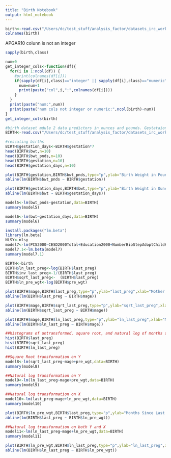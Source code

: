 ```yaml
---
title: "Birth Notebook"
output: html_notebook
---
```



```r
birth<-read.csv("/Users/dc/test_stuff/analysis_factor/datasets_irc_workshop/BIRTH.csv")
colnames(birth)
```
APGAR10 colunn is not an integer
```r
sapply(birth,class)
```


```r
num=0
get_integer_cols<-function(df){
  for(i in 1:ncol(df)) {
    #print(colnames(df[i]))
    if(sapply(df[i],class)=="integer" || sapply(df[i],class)=="numeric"){
      num=num+1
      print(paste("col",i,":",colnames(df[i])))
    }
  }
  print(paste("num:",num))
  print(paste("num cols not integer or numeric:",ncol(birth)-num))
}
get_integer_cols(birth)
```
```r
#birth dataset mdule 2 data predictors in ounces and pounds. Gestataion in weeks, change to days. WHy? 
BIRTH<-read.csv("/Users/dc/test_stuff/analysis_factor/datasets_irc_workshop/BIRTH.csv",header=T)
```


```r
#rescaling births
BIRTH$gestation_days<-BIRTH$gestation*7
head(BIRTH$bwt,n=10)
head(BIRTH$bwt_pnds,n=10)
head(BIRTH$gestation,n=10)
head(BIRTH$gestation_days,n=10)
```

```r
plot(BIRTH$gestation,BIRTH$bwt_pnds,type="p",ylab="Birth Weight in Pounds",xlab="Gestation in Weeks")
abline(lm(BIRTH$bwt_pnds ~ BIRTH$gestation))

plot(BIRTH$gestation_days,BIRTH$bwt,type="p",ylab="Birth Weight in Ounces",xlab="Gestation in Days")
abline(lm(BIRTH$bwt ~ BIRTH$gestation_days))

```
```r
model5<-lm(bwt_pnds~gestation,data=BIRTH)
summary(model5)

model6<-lm(bwt~gestation_days,data=BIRTH)
summary(model6)
```
```r
install.packages("lm.beta")
library(lm.beta)
NLSY<-nlsy
model7<-lm(PCS2000~CESD2000Total+Education2000+NumberBioStepAdoptChildHH2000+MCS2000,data=NLSY)
model7.1<-lm.beta(model7)
summary(model7.1)

```
```r
BIRTH<-birth
BIRTH$ln_last_preg<-log(BIRTH$last_preg)
BIRTH$inv_last_preg<-1/(BIRTH$last_preg)
BIRTH$sqrt_last_preg<-  (BIRTH$last_preg)
BIRTH$ln_pre_wgt<-log(BIRTH$pre_wgt)

```

```r
plot(BIRTH$mage,BIRTH$last_preg,type="p",ylab="last_preg",xlab="Mother's Age")
abline(lm(BIRTH$last_preg ~ BIRTH$mage))

plot(BIRTH$mage,BIRTH$sqrt_last_preg,type="p",ylab="sqrt_last_preg",xlab="Mother's Age")
abline(lm(BIRTH$sqrt_last_preg ~ BIRTH$mage))

plot(BIRTH$mage,BIRTH$ln_last_preg,type="p",ylab="ln_last_preg",xlab="Mother's Age")
abline(lm(BIRTH$ln_last_preg ~ BIRTH$mage))

##histograms of untransformed, square root, and natural log of months since last pregnancy
hist(BIRTH$last_preg)
hist(BIRTH$sqrt_last_preg)
hist(BIRTH$ln_last_preg)

```

```r
##Square Root transformation on Y
model8<-lm(sqrt_last_preg~mage+pre_wgt,data=BIRTH)
summary(model8)

##Natural log transformation on Y
model9<-lm(ln_last_preg~mage+pre_wgt,data=BIRTH)
summary(model9)

##Natural log transformation on X
model10<-lm(last_preg~mage+ln_pre_wgt,data=BIRTH)
summary(model10)

plot(BIRTH$ln_pre_wgt,BIRTH$last_preg,type="p",ylab="Months Since Last Pregnancy",xlab="ln_pre_wgt")
abline(lm(BIRTH$last_preg ~ BIRTH$ln_pre_wgt))

##Natural log transformation on both Y and X
model11<-lm(ln_last_preg~mage+ln_pre_wgt,data=BIRTH)
summary(model11)

plot(BIRTH$ln_pre_wgt,BIRTH$ln_last_preg,type="p",ylab="ln_last_preg",xlab="ln_pre_wgt")
abline(lm(BIRTH$ln_last_preg ~ BIRTH$ln_pre_wgt))


```

